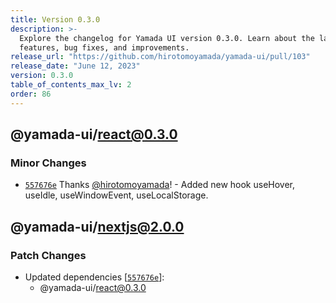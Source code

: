 ```yaml
---
title: Version 0.3.0
description: >-
  Explore the changelog for Yamada UI version 0.3.0. Learn about the latest
  features, bug fixes, and improvements.
release_url: "https://github.com/hirotomoyamada/yamada-ui/pull/103"
release_date: "June 12, 2023"
version: 0.3.0
table_of_contents_max_lv: 2
order: 86
---
```


## @yamada-ui/react@0.3.0

### Minor Changes

- [`557676e`](https://github.com/hirotomoyamada/yamada-ui/commit/557676e5ac3354571de1adeb5a58c75ba0ac1b5c) Thanks [@hirotomoyamada](https://github.com/hirotomoyamada)! - Added new hook useHover, useIdle, useWindowEvent, useLocalStorage.

## @yamada-ui/nextjs@2.0.0

### Patch Changes

- Updated dependencies \[[`557676e`](https://github.com/hirotomoyamada/yamada-ui/commit/557676e5ac3354571de1adeb5a58c75ba0ac1b5c)]:
  - @yamada-ui/react@0.3.0
